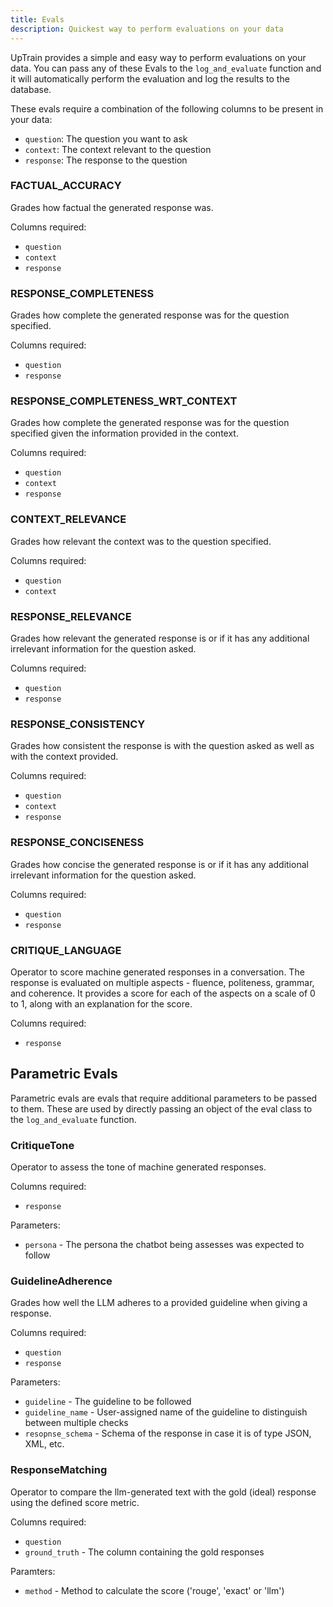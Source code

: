 ```yaml
---
title: Evals
description: Quickest way to perform evaluations on your data
---
```


UpTrain provides a simple and easy way to perform evaluations on your data. You can pass any of these Evals to the `log_and_evaluate` function and it will automatically perform the evaluation and log the results to the database.

These evals require a combination of the following columns to be present in your data:

- `question`: The question you want to ask
- `context`: The context relevant to the question
- `response`: The response to the question


### FACTUAL_ACCURACY

Grades how factual the generated response was.

Columns required:
- `question`
- `context`
- `response`


### RESPONSE_COMPLETENESS

Grades how complete the generated response was for the question specified.

Columns required:
- `question`
- `response`


### RESPONSE_COMPLETENESS_WRT_CONTEXT

Grades how complete the generated response was for the question specified given the information provided in the context.

Columns required:
- `question`
- `context`
- `response`


### CONTEXT_RELEVANCE

Grades how relevant the context was to the question specified.

Columns required:
- `question`
- `context`


### RESPONSE_RELEVANCE

Grades how relevant the generated response is or if it has any additional irrelevant information for the question asked.

Columns required:
- `question`
- `response`


### RESPONSE_CONSISTENCY

Grades how consistent the response is with the question asked as well as with the context provided.

Columns required:
- `question`
- `context`
- `response`


### RESPONSE_CONCISENESS

Grades how concise the generated response is or if it has any additional irrelevant information for the question asked.

Columns required:
- `question`
- `response`


### CRITIQUE_LANGUAGE

Operator to score machine generated responses in a conversation. The response is evaluated on multiple aspects - fluence, politeness, grammar, and coherence. It provides a score for each of the aspects on a scale of 0 to 1, along with an explanation for the score.

Columns required:
- `response`


## Parametric Evals

Parametric evals are evals that require additional parameters to be passed to them. These are used by directly passing an object of the eval class to the `log_and_evaluate` function.


### CritiqueTone
    
Operator to assess the tone of machine generated responses.

Columns required:
- `response`

Parameters:
- `persona` - The persona the chatbot being assesses was expected to follow


### GuidelineAdherence

Grades how well the LLM adheres to a provided guideline when giving a response.

Columns required:
- `question`
- `response`

Parameters:
- `guideline` - The guideline to be followed
- `guideline_name` - User-assigned name of the guideline to distinguish between multiple checks
- `resopnse_schema` - Schema of the response in case it is of type JSON, XML, etc.


### ResponseMatching

Operator to compare the llm-generated text with the gold (ideal) response using the defined score metric.

Columns required:
- `question`
- `ground_truth` - The column containing the gold responses

Paramters:
- `method` - Method to calculate the score ('rouge', 'exact' or 'llm')
